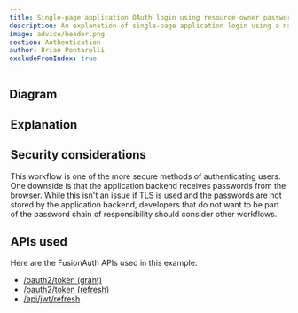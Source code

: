 ```yaml
---
title: Single-page application OAuth login using resource owner password credentials grant with JWTs and refresh tokens
description: An explanation of single-page application login using a native login form that submits to the application backend (with JWTs and refresh tokens in cookies) which calls FusionAuth's Resource Owner's Password Grant
image: advice/header.png
section: Authentication
author: Brian Pontarelli
excludeFromIndex: true
---
```


<Intro/>

## Diagram

<Legend/>

<Diagram/>

## Explanation

<OrderedList>
  <Step1/>
  <Step2/>
  <Step3/>
  <Step4/>
  <Step5/>
  <Step6/>
  <Step7/>
  <Step8/>
  <Step9/>
  <Step10/>
  <Step11/>
  <Step12/>
  <Step13/>
  <Step14/>
  <Step15/>
  <Step16/>
</OrderedList>

## Security considerations

This workflow is one of the more secure methods of authenticating users. One downside is that the application backend receives passwords from the browser. While this isn't an issue if TLS is used and the passwords are not stored by the application backend, developers that do not want to be part of the password chain of responsibility should consider other workflows.

## APIs used

Here are the FusionAuth APIs used in this example:

* [/oauth2/token (grant)](/docs/v1/tech/oauth/endpoints#resource-owner-password-credentials-grant-request)
* [/oauth2/token (refresh)](/docs/v1/tech/oauth/endpoints#refresh-token-grant-request)
* [/api/jwt/refresh](/docs/v1/tech/apis/jwt#refresh-a-jwt)
